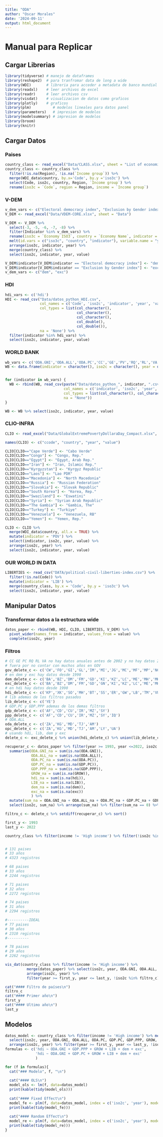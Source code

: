---
title: "ODA"
author: "Oscar Morales"
date: '2024-09-11'
output: html_document
---

# Manual para Replicar {.tabset .tabset-fade}

## Cargar Librerias
```{r,  echo = TRUE, results = 'hide', warning=FALSE, message=FALSE}
library(tidyverse) # manejo de dataframes
library(reshape2)  # para tranfromar data de long a wide
library(WDI)       # libreria para acceder a metadata de banco mundial
library(readxl)    # leer archivos de excel
library(readr)     # leer archivos csv
library(visdat)    # visualizacion de datos como graficos
library(plotly)    # graficos
library(plm)          # modelos lineales para datos panel
library(parameters)   # impresion de modelos
library(modelsummary) # impresion de modelos
library(broom)
library(knitr)
```

## Cargar Datos {.tabset .tabset-fade}

### Paises
```{r}
country_class <- read_excel("Data/CLASS.xlsx", sheet = "List of economies")
country_class <- country_class %>% 
  filter(!is.na(Region), !is.na(`Income group`)) %>%
  merge(WDI_data$country, by.x='Code', by.y ='iso3c') %>% 
  select(Code, iso2c, country, Region, `Income group`) %>%
  rename(iso3c = `Code`, region = Region, income = `Income group`)
```

### V-DEM
```{r}
v_dem_vars <- c("Electoral democracy index", "Exclusion by Gender index")
V_DEM <- read_excel("Data/VDEM-CORE.xlsx", sheet = "Data")

V_DEM <- V_DEM %>%
  select(-3, -5, -6, -7, -8) %>% 
  filter(Indicator %in% v_dem_vars) %>% 
  rename(iso3c = `Economy ISO3`, country = `Economy Name`, indicator = Indicator) %>%
  melt(id.vars = c("iso3c", "country", "indicator"), variable.name = "year") %>%
  arrange(iso3c, indicator, year) %>%
  merge(country_class) %>%
  select(iso2c, indicator, year, value)

V_DEM$indicator[V_DEM$indicator == "Electoral democracy index"] <- "dem"
V_DEM$indicator[V_DEM$indicator == "Exclusion by Gender index"] <- "exc"
v_dem_vars <- c("dem", "exc")

```

### HDI
```{r}
hdi_vars <- c('hdi')
HDI <- read_csv("Data/datos_python_HDI.csv", 
                col_names = c('Code', 'iso2c', 'indicator', 'year', 'value'), 
                col_types = list(col_character(), 
                                 col_character(), 
                                 col_character(), 
                                 col_double(), 
                                 col_double()),
                na = 'None') %>% 
  filter(indicator %in% hdi_vars) %>%
  select(iso2c, indicator, year, value)
```

### WORLD BANK
```{r, warning=FALSE}
wb_vars <- c('ODA.GNI','ODA.ALL','ODA.PC','CC','GE','PV','RQ','RL','VA','GDP.PC','GDP.PPP','GROW','SAV')
WB <- data.frame(indicator = character(), iso2c = character(), year = double(), value = double())


for (indicator in wb_vars) {
  WB <- rbind(WB, read_csv(paste("Data/datos_python_", indicator, ".csv", sep =''), 
                           col_names = c('indicator', 'iso2c', 'year', 'value'),
                           col_types = list(col_character(), col_character(), col_double(), col_double()),
                           na = "None"))
}

WB <- WB %>% select(iso2c, indicator, year, value)
```

### CLIO-INFRA
```{r}
CLIO <- read_excel("Data/GlobalExtremePovertyDollaraDay_Compact.xlsx", sheet = "Data Long Format")

names(CLIO) <- c("ccode", "country", "year", "value")

CLIO[CLIO=="Cape Verde"] <- "Cabo Verde"
CLIO[CLIO=="Congo"] <- "Congo, Rep."
CLIO[CLIO=="Egypt"] <- "Egypt, Arab Rep."
CLIO[CLIO=="Iran"] <- "Iran, Islamic Rep."
CLIO[CLIO=="Kyrgyzstan"] <- "Kyrgyz Republic"
CLIO[CLIO=="Laos"] <- "Lao PDR"
CLIO[CLIO=="Macedonia"] <- "North Macedonia"
CLIO[CLIO=="Russia"] <- "Russian Federation"
CLIO[CLIO=="Slovakia"] <- "Slovak Republic"
CLIO[CLIO=="South Korea"] <- "Korea, Rep."
CLIO[CLIO=="Swaziland"] <- "Eswatini"
CLIO[CLIO=="Syria"] <- "Syrian Arab Republic"
CLIO[CLIO=="The Gambia"] <- "Gambia, The"
CLIO[CLIO=="Turkey"] <- "Turkiye"
CLIO[CLIO=="Venezuela"] <- "Venezuela, RB"
CLIO[CLIO=="Yemen"] <- "Yemen, Rep."

CLIO <- CLIO %>%
  merge(WDI_data$country, all.x = TRUE) %>%
  mutate(indicator = 'POV') %>%
  select(indicator, iso2c, year, value) %>%
  arrange(iso2c, year) %>%
  select(iso2c, indicator, year, value)
```

### OUR WORLD IN DATA
```{r, message=FALSE}
LIBERTIES <- read_csv("DATA/political-civil-liberties-index.csv") %>%
  filter(!is.na(Code)) %>%
  mutate(indicator = 'LIB') %>%
  merge(country_class, by.x = 'Code', by.y = 'iso3c') %>%
  select(iso2c, indicator, year, value)
```

## Manipular Datos

### Transformar datos a la estructura wide
```{r}
datos_paper <- rbind(WB, HDI, CLIO, LIBERTIES, V_DEM) %>%
  pivot_wider(names_from = indicator, values_from = value) %>%
  complete(iso2c, year)
```

### Filtros
```{r, echo=FALSE}
# CC GE PC RQ RL VA no hay datos anuales antes de 2002 y no hay datos 2023
# fuera por no contar con muchos años en GOV
gov_delete_c <- c('CW','FO','GI','GL','IM','MI','JG','MC','MF','MP','NC','PF','SM','SS','SX','TC','TW','VE','VG')
# en dem y exc hay datos desde 1990
dem_delete_c <- c('BA','BZ','DM','FM','GD','KI','KZ','LC','ME','MH','MK','PS','SS','TM','TO','TV','VC','WS','XK')
exc_delete_c <- c('BA','BZ','DM','FM','GD','GN','KI','KZ','LC','ME','MH','MK','PS','SS','TM','TO','TV','VC','WS','XK')
# en hdi hay datos desde 1990
hdi_delete_c <- c('KP','XK','SO','MH','BT','SS','ER','GW','LB','TM','VU','PS','SR','ME','NG','GD','BA','CV','DM','ET','FM','GE','GQ','KI','KM','TD','TL','UZ','VC','AO','BF','LR','MG','SB','AZ','BY','DJ','MK','MV','RS','RW','WS')
# lib ademas de los filtros pasados
lib_delete_c <- c('YE')
# GDP.PC y GDP.PPP ademas de los demas filtros
gdp_delete_c <- c('AF','CD','CU','IR','MZ','SY')
ppp_delete_c <- c('AF','CD','CU','IR','MZ','SY','IQ')
# ODA.ALL
oda_delete_c <- c('ZA','KG','MD','TJ','AM')
opc_delete_c <- c('ZA','KG','MD','TJ','AM','LY','UA')
# usando hdi, lib, dem y exc
delete_c <- exc_delete_c %>% union(hdi_delete_c) %>% union(lib_delete_c) %>% union(ppp_delete_c) %>% union(opc_delete_c)

recuperar_c <- datos_paper %>% filter(year >= 1993, year <=2022, iso2c %in% delete_c) %>% group_by(iso2c) %>% 
  summarise(ODA.GNI_na = sum(is.na(ODA.GNI)),
            ODA.ALL_na = sum(is.na(ODA.ALL)),
            ODA.PC_na = sum(is.na(ODA.PC)),
            GDP.PC_na = sum(is.na(GDP.PC)),
            GDP.PPP_na = sum(is.na(GDP.PPP)),
            GROW_na = sum(is.na(GROW)),
            hdi_na = sum(is.na(hdi)),
            LIB_na = sum(is.na(LIB)),
            dem_na = sum(is.na(dem)),
            exc_na = sum(is.na(exc))
            ) %>%
  mutate(sum_na = ODA.GNI_na + ODA.ALL_na + ODA.PC_na + GDP.PC_na + GDP.PPP_na + GROW_na + hdi_na + LIB_na + dem_na + exc_na) %>%
  select(iso2c, sum_na) %>% arrange(sum_na) %>% filter(sum_na == 0) %>% .$iso2c

filtro_c <- delete_c %>% setdiff(recuperar_c) %>% sort()

first_y <- 1993
last_y <- 2022

country_class %>% filter(income != 'High income') %>% filter(!iso2c %in% filtro_c) %>% group_by(income) %>% summarise(countries = n())


# 131 paises
# 33 años
# 4323 registros

# 68 paises
# 33 años
# 2244 registros

# 71 paises
# 32 años
# 2272 registros

# 74 paises
# 31 años
# 2294 registros

#----------IDEAL
# 77 paises
# 30 años
# 2310 registros
#----------

# 78 paises
# 29 años
# 2262 registros

vis_dat(country_class %>% filter(income != 'High income') %>%
          merge(datos_paper) %>% select(iso2c, year, ODA.GNI, ODA.ALL, ODA.PC, GDP.PC, GDP.PPP, GROW, hdi, LIB, dem, exc) %>% 
          arrange(iso2c, year) %>%
          filter(year >= first_y, year <= last_y, !iso2c %in% filtro_c))

cat("#### Filtro de países\n")
filtro_c
cat("#### Primer año\n")
first_y
cat("#### Ultimo año\n")
last_y
```

## Modelos  {.tabset .tabset-fade}
```{r}
datos_model <- country_class %>% filter(income != 'High income') %>% merge(datos_paper) %>% 
  select(iso2c, year, ODA.GNI, ODA.ALL, ODA.PC, GDP.PC, GDP.PPP, GROW, hdi, LIB, dem, exc) %>% 
  arrange(iso2c, year) %>% filter(year >= first_y, year <= last_y, !iso2c %in% filtro_c)
formulas <- c('hdi ~ ODA.GNI + GDP.PPP + GROW + LIB + dem + exc',
              'hdi ~ ODA.GNI + GDP.PC + GROW + LIB + dem + exc'
              )
```

```{r, results='asis', echo=FALSE}
for (f in formulas){
  cat("### Modelo", f, "\n")
  
  cat("#### OLS\n")
  model_ols <- lm(f, data=datos_model)
  print(kable(tidy(model_ols)))
  
  cat("#### Fixed Effect\n")
  model_fe <- plm(f, data=datos_model, index = c('iso2c', 'year'), model = "within")
  print(kable(tidy(model_fe)))
  
  cat("#### Random Effect\n")
  model_re <- plm(f, data=datos_model, index = c('iso2c', 'year'), model = "random")
  print(kable(tidy(model_re)))
}
```



